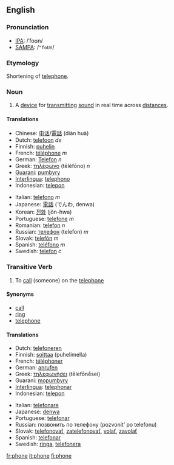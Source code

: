 ==English==

===Pronunciation===
*[[IPA]]: /ˈfoʊn/
*[[SAMPA]]: /<tt>"foUn</tt>/

===Etymology===
Shortening of [[telephone]].

===Noun===
{{en-noun-reg}}

# A [[device]] for [[transmit]]ting [[sound]] in real time across [[distance]]s.

====Translations====
{{top}}
*Chinese: [[电话]]/[[電話]] (diàn huà)
*Dutch: [[telefoon]] ''de''
*Finnish: [[puhelin]]
*French: [[téléphone]] ''m''
*German: [[Telefon]] ''n''
*Greek: [[τηλέφωνο]] (tēléfōno) ''n''
*[[Guarani]]: [[pumbyry]]
*[[Interlingua]]: [[telephono]]
*Indonesian: [[telepon]]
{{mid}}
*Italian: [[telefono]] ''m''
*Japanese: [[電話]] (でんわ, denwa)
*Korean: [[전화]] (jŏn-hwa)
*Portuguese: [[telefone]] ''m''
*Romanian: [[telefon]] ''n''
*Russian: [[телефон]] (telefon) ''m''
*Slovak: [[telefón#Slovak|telefón]] ''m''
*Spanish: [[teléfono]] ''m''
*Swedish: [[telefon]] ''c''
{{bottom}}

===Transitive Verb===
{{en-infl-reg-other-e|phon|e}}

# To [[call]] (someone) on the [[telephone]]

====Synonyms====
*[[call]]
*[[ring]]
*[[telephone]]

====Translations====
{{top}}
*Dutch: [[telefoneren]]
*Finnish: [[soittaa]] (puhelimella)
*French: [[téléphoner]]
*German: [[anrufen]]
*Greek: [[τηλεφωνήσει]] (tēlefōnḗsei)
*Guarani: [[mopumbyry]]
*[[Interlingua]]: [[telephonar]]
*Indonesian: [[telepon]]
{{mid}}
*Italian: [[telefonare]]
*Japanese: [[denwa]]
*Portuguese: [[telefonar]]
*Russian: позвонить по телефону (pozvonitʼ po telefonu)
*Slovak: [[telefonovať]], [[zatelefonovať]], [[volať]], [[zavolať]]
*Spanish: [[telefonar]]
*Swedish: [[ringa]], [[telefonera]]
{{bottom}}

[[fr:phone]]
[[it:phone]]
[[fi:phone]]